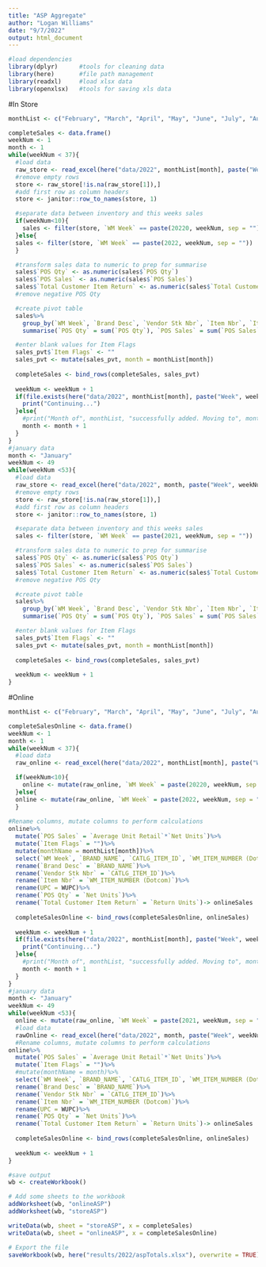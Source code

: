 ```yaml
---
title: "ASP Aggregate"
author: "Logan Williams"
date: "9/7/2022"
output: html_document
---
```


```r
#load dependencies
library(dplyr)      #tools for cleaning data
library(here)       #file path management
library(readxl)     #load xlsx data
library(openxlsx)   #tools for saving xls data
```
#In Store
```r
monthList <- c("February", "March", "April", "May", "June", "July", "August", "September", "October")
```

```r
completeSales <- data.frame()
weekNum <- 1
month <- 1
while(weekNum < 37){
  #load data
  raw_store <- read_excel(here("data/2022", monthList[month], paste("Week", weekNum, sep = ""), "store.xlsx"), sheet = 1)
  #remove empty rows
  store <- raw_store[!is.na(raw_store[1]),]
  #add first row as column headers
  store <- janitor::row_to_names(store, 1)

  #separate data between inventory and this weeks sales
  if(weekNum<10){
    sales <- filter(store, `WM Week` == paste(20220, weekNum, sep = ""))
  }else{
  sales <- filter(store, `WM Week` == paste(2022, weekNum, sep = ""))
  }

  #transform sales data to numeric to prep for summarise
  sales$`POS Qty` <- as.numeric(sales$`POS Qty`)
  sales$`POS Sales` <- as.numeric(sales$`POS Sales`)
  sales$`Total Customer Item Return` <- as.numeric(sales$`Total Customer Item Return`)
  #remove negative POS Qty

  #create pivot table
  sales%>%
    group_by(`WM Week`, `Brand Desc`, `Vendor Stk Nbr`, `Item Nbr`, `Item Flags`, `UPC`)%>%
    summarise(`POS Qty` = sum(`POS Qty`), `POS Sales` = sum(`POS Sales`), `Total Customer Item Return` = sum(`Total Customer Item Return`)) -> sales_pvt

  #enter blank values for Item Flags
  sales_pvt$`Item Flags` <- ""
  sales_pvt <- mutate(sales_pvt, month = monthList[month])
  
  completeSales <- bind_rows(completeSales, sales_pvt)
  
  weekNum <- weekNum + 1
  if(file.exists(here("data/2022", monthList[month], paste("Week", weekNum, sep = ""), "store.xlsx"))){
    print("Continuing...")
  }else{
    #print("Month of", monthList, "successfully added. Moving to", monthList[month+1])
    month <- month + 1
  }
}
#january data
month <- "January"
weekNum <- 49
while(weekNum <53){
  #load data
  raw_store <- read_excel(here("data/2022", month, paste("Week", weekNum, sep = ""), "store.xlsx"), sheet = 1)
  #remove empty rows
  store <- raw_store[!is.na(raw_store[1]),]
  #add first row as column headers
  store <- janitor::row_to_names(store, 1)

  #separate data between inventory and this weeks sales
  sales <- filter(store, `WM Week` == paste(2021, weekNum, sep = ""))

  #transform sales data to numeric to prep for summarise
  sales$`POS Qty` <- as.numeric(sales$`POS Qty`)
  sales$`POS Sales` <- as.numeric(sales$`POS Sales`)
  sales$`Total Customer Item Return` <- as.numeric(sales$`Total Customer Item Return`)
  #remove negative POS Qty

  #create pivot table
  sales%>%
    group_by(`WM Week`, `Brand Desc`, `Vendor Stk Nbr`, `Item Nbr`, `Item Flags`, `UPC`)%>%
    summarise(`POS Qty` = sum(`POS Qty`), `POS Sales` = sum(`POS Sales`), `Total Customer Item Return` = sum(`Total Customer Item Return`)) -> sales_pvt

  #enter blank values for Item Flags
  sales_pvt$`Item Flags` <- ""
  sales_pvt <- mutate(sales_pvt, month = monthList[month])
  
  completeSales <- bind_rows(completeSales, sales_pvt)
  
  weekNum <- weekNum + 1
}
```


#Online
```r
monthList <- c("February", "March", "April", "May", "June", "July", "August", "September", "October")
```

```r
completeSalesOnline <- data.frame()
weekNum <- 1
month <- 1
while(weekNum < 37){
  #load data
  raw_online <- read_excel(here("data/2022", monthList[month], paste("Week", weekNum, sep = ""), "online.xlsx"), sheet = 1)

  if(weekNum<10){
    online <- mutate(raw_online, `WM Week` = paste(20220, weekNum, sep = ""))
  }else{
  online <- mutate(raw_online, `WM Week` = paste(2022, weekNum, sep = ""))
  }
  
#Rename columns, mutate columns to perform calculations
online%>%
  mutate(`POS Sales` = `Average Unit Retail`*`Net Units`)%>%
  mutate(`Item Flags` = "")%>%
  mutate(monthName = monthList[month])%>%
  select(`WM Week`, `BRAND_NAME`, `CATLG_ITEM_ID`, `WM_ITEM_NUMBER (Dotcom)`, `Item Flags`, WUPC, `Net Units`, `POS Sales`, `Return Units`, monthName)%>%
  rename(`Brand Desc` = `BRAND_NAME`)%>%
  rename(`Vendor Stk Nbr` = `CATLG_ITEM_ID`)%>%
  rename(`Item Nbr` = `WM_ITEM_NUMBER (Dotcom)`)%>%
  rename(UPC = WUPC)%>%
  rename(`POS Qty` = `Net Units`)%>%
  rename(`Total Customer Item Return` = `Return Units`)-> onlineSales
  
  completeSalesOnline <- bind_rows(completeSalesOnline, onlineSales)
  
  weekNum <- weekNum + 1
  if(file.exists(here("data/2022", monthList[month], paste("Week", weekNum, sep = ""), "online.xlsx"))){
    print("Continuing...")
  }else{
    #print("Month of", monthList, "successfully added. Moving to", monthList[month+1])
    month <- month + 1
  }
}
#january data
month <- "January"
weekNum <- 49
while(weekNum <53){
  online <- mutate(raw_online, `WM Week` = paste(2021, weekNum, sep = ""))
  #load data
  rawOnline <- read_excel(here("data/2022", month, paste("Week", weekNum, sep = ""), "online.xlsx"), sheet = 1)
  #Rename columns, mutate columns to perform calculations
online%>%
  mutate(`POS Sales` = `Average Unit Retail`*`Net Units`)%>%
  mutate(`Item Flags` = "")%>%
  #mutate(monthName = month)%>%
  select(`WM Week`, `BRAND_NAME`, `CATLG_ITEM_ID`, `WM_ITEM_NUMBER (Dotcom)`, `Item Flags`, WUPC, `Net Units`, `POS Sales`, `Return Units`)%>%
  rename(`Brand Desc` = `BRAND_NAME`)%>%
  rename(`Vendor Stk Nbr` = `CATLG_ITEM_ID`)%>%
  rename(`Item Nbr` = `WM_ITEM_NUMBER (Dotcom)`)%>%
  rename(UPC = WUPC)%>%
  rename(`POS Qty` = `Net Units`)%>%
  rename(`Total Customer Item Return` = `Return Units`)-> onlineSales
  
  completeSalesOnline <- bind_rows(completeSalesOnline, onlineSales)
  
  weekNum <- weekNum + 1
}
```

```r
#save output
wb <- createWorkbook()

# Add some sheets to the workbook
addWorksheet(wb, "onlineASP")
addWorksheet(wb, "storeASP")

writeData(wb, sheet = "storeASP", x = completeSales)
writeData(wb, sheet = "onlineASP", x = completeSalesOnline)

# Export the file
saveWorkbook(wb, here("results/2022/aspTotals.xlsx"), overwrite = TRUE)
```